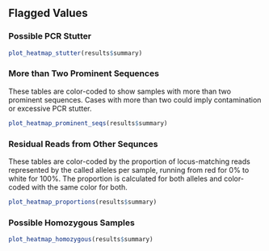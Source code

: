 ## Flagged Values

### Possible PCR Stutter

```r
plot_heatmap_stutter(results$summary)
```

### More than Two Prominent Sequences

These tables are color-coded to show samples with more than two prominent 
sequences. Cases with more than two could imply contamination or excessive
PCR stutter.

```r
plot_heatmap_prominent_seqs(results$summary)
```

### Residual Reads from Other Sequnces

These tables are color-coded by the proportion of locus-matching reads 
represented by the called alleles per sample, running from red for 0% to white 
for 100%.  The proportion is calculated for both alleles and color-coded with
the same color for both.

```r
plot_heatmap_proportions(results$summary)
```

### Possible Homozygous Samples

```r
plot_heatmap_homozygous(results$summary)
```
